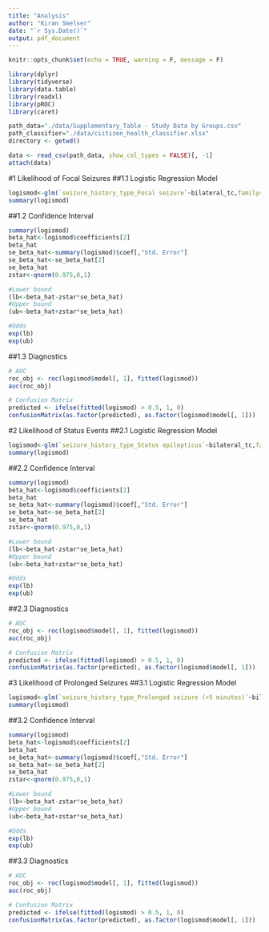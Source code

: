 ```yaml
---
title: "Analysis"
author: "Kiran Smelser"
date: "`r Sys.Date()`"
output: pdf_document
---
```


```r
knitr::opts_chunk$set(echo = TRUE, warning = F, message = F)
```

```r
library(dplyr)
library(tidyverse)
library(data.table)
library(readxl)
library(pROC)
library(caret)
```

```r
path_data="./data/Supplementary_Table - Study Data by Groups.csv"
path_classifier="./data/ciitizen_health_classifier.xlsx"
directory <- getwd()
```

```r
data <- read_csv(path_data, show_col_types = FALSE)[, -1]
attach(data)
```

#1 Likelihood of Focal Seizures
##1.1 Logistic Regression Model
```r
logismod<-glm(`seizure_history_type_Focal seizure`~bilateral_tc,family=binomial(link="logit"))
summary(logismod)
```

##1.2 Confidence Interval
```r
summary(logismod)
beta_hat<-logismod$coefficients[2]
beta_hat
se_beta_hat<-summary(logismod)$coef[,"Std. Error"] 
se_beta_hat<-se_beta_hat[2]
se_beta_hat
zstar<-qnorm(0.975,0,1)
```

```r
#Lower bound
(lb<-beta_hat-zstar*se_beta_hat)
#Upper bound
(ub<-beta_hat+zstar*se_beta_hat)

#Odds
exp(lb)
exp(ub)
```

##1.3 Diagnostics
```r
# AUC
roc_obj <- roc(logismod$model[, 1], fitted(logismod))
auc(roc_obj)
```

```r
# Confusion Matrix
predicted <- ifelse(fitted(logismod) > 0.5, 1, 0)
confusionMatrix(as.factor(predicted), as.factor(logismod$model[, 1]))
```


#2 Likelihood of Status Events
##2.1 Logistic Regression Model
```r
logismod<-glm(`seizure_history_type_Status epilepticus`~bilateral_tc,family=binomial(link="logit"))
summary(logismod)
```

##2.2 Confidence Interval
```r
summary(logismod)
beta_hat<-logismod$coefficients[2]
beta_hat
se_beta_hat<-summary(logismod)$coef[,"Std. Error"] 
se_beta_hat<-se_beta_hat[2]
se_beta_hat
zstar<-qnorm(0.975,0,1)
```

```r
#Lower bound
(lb<-beta_hat-zstar*se_beta_hat)
#Upper bound
(ub<-beta_hat+zstar*se_beta_hat)

#Odds
exp(lb)
exp(ub)
```

##2.3 Diagnostics
```r
# AUC
roc_obj <- roc(logismod$model[, 1], fitted(logismod))
auc(roc_obj)
```

```r
# Confusion Matrix
predicted <- ifelse(fitted(logismod) > 0.5, 1, 0)
confusionMatrix(as.factor(predicted), as.factor(logismod$model[, 1]))
```


#3 Likelihood of Prolonged Seizures
##3.1 Logistic Regression Model
```r
logismod<-glm(`seizure_history_type_Prolonged seizure (>5 minutes)`~bilateral_tc,family=binomial(link="logit"))
summary(logismod)
```

##3.2 Confidence Interval
```r
summary(logismod)
beta_hat<-logismod$coefficients[2]
beta_hat
se_beta_hat<-summary(logismod)$coef[,"Std. Error"] 
se_beta_hat<-se_beta_hat[2]
se_beta_hat
zstar<-qnorm(0.975,0,1)
```

```r
#Lower bound
(lb<-beta_hat-zstar*se_beta_hat)
#Upper bound
(ub<-beta_hat+zstar*se_beta_hat)

#Odds
exp(lb)
exp(ub)
```

##3.3 Diagnostics
```r
# AUC
roc_obj <- roc(logismod$model[, 1], fitted(logismod))
auc(roc_obj)
```

```r
# Confusion Matrix
predicted <- ifelse(fitted(logismod) > 0.5, 1, 0)
confusionMatrix(as.factor(predicted), as.factor(logismod$model[, 1]))
```